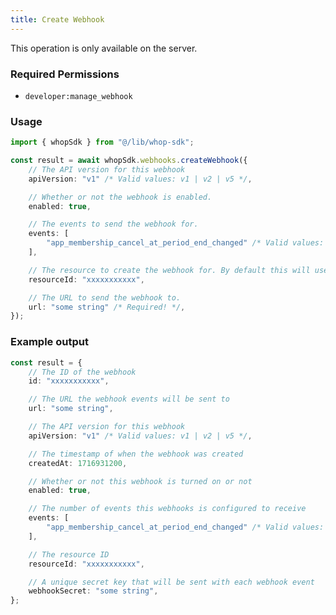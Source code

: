 ```yaml
---
title: Create Webhook
---
```

<Note>This operation is only available on the server.</Note>

### Required Permissions
 - `developer:manage_webhook`

### Usage

```typescript
import { whopSdk } from "@/lib/whop-sdk";

const result = await whopSdk.webhooks.createWebhook({
	// The API version for this webhook
	apiVersion: "v1" /* Valid values: v1 | v2 | v5 */,

	// Whether or not the webhook is enabled.
	enabled: true,

	// The events to send the webhook for.
	events: [
		"app_membership_cancel_at_period_end_changed" /* Valid values: app_membership_cancel_at_period_end_changed | app_membership_went_invalid | app_membership_went_valid | app_payment_failed | app_payment_pending | app_payment_succeeded | course_lesson_interaction_completed | dispute_alert_created | dispute_created | dispute_updated | entry_approved | entry_created | entry_deleted | entry_denied | invoice_created | invoice_paid | invoice_past_due | invoice_voided | membership_activated | membership_cancel_at_period_end_changed | membership_deactivated | membership_experience_claimed | membership_metadata_updated | membership_went_invalid | membership_went_valid | payment_affiliate_reward_created | payment_failed | payment_pending | payment_succeeded | refund_created | refund_updated | resolution_created | resolution_decided | resolution_updated */,
	],

	// The resource to create the webhook for. By default this will use current company
	resourceId: "xxxxxxxxxxx",

	// The URL to send the webhook to.
	url: "some string" /* Required! */,
});

```

### Example output

```typescript
const result = {
	// The ID of the webhook
	id: "xxxxxxxxxxx",

	// The URL the webhook events will be sent to
	url: "some string",

	// The API version for this webhook
	apiVersion: "v1" /* Valid values: v1 | v2 | v5 */,

	// The timestamp of when the webhook was created
	createdAt: 1716931200,

	// Whether or not this webhook is turned on or not
	enabled: true,

	// The number of events this webhooks is configured to receive
	events: [
		"app_membership_cancel_at_period_end_changed" /* Valid values: app_membership_cancel_at_period_end_changed | app_membership_went_invalid | app_membership_went_valid | app_payment_failed | app_payment_pending | app_payment_succeeded | course_lesson_interaction_completed | dispute_alert_created | dispute_created | dispute_updated | entry_approved | entry_created | entry_deleted | entry_denied | invoice_created | invoice_paid | invoice_past_due | invoice_voided | membership_activated | membership_cancel_at_period_end_changed | membership_deactivated | membership_experience_claimed | membership_metadata_updated | membership_went_invalid | membership_went_valid | payment_affiliate_reward_created | payment_failed | payment_pending | payment_succeeded | refund_created | refund_updated | resolution_created | resolution_decided | resolution_updated */,
	],

	// The resource ID
	resourceId: "xxxxxxxxxxx",

	// A unique secret key that will be sent with each webhook event
	webhookSecret: "some string",
};

```
